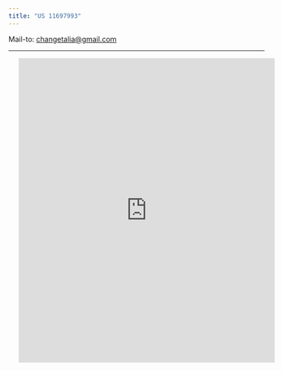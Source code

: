 ```yaml
---
title: "US 11697993"
---
```


Mail-to:  [changetalia@gmail.com](mailto:changetalia@gmail.com)


<hr>
<object data="US11697993.pdf" type="application/pdf" frameborder="0" width="100%" height="600px" style="padding: 20px;">
  <iframe src="https://docs.google.com/viewer?url=https://changetalia.github.io/engine/US11697993.pdf&embedded=true" style="width:100%; height:600px;" frameborder="0"></iframe>    
</object>
     


